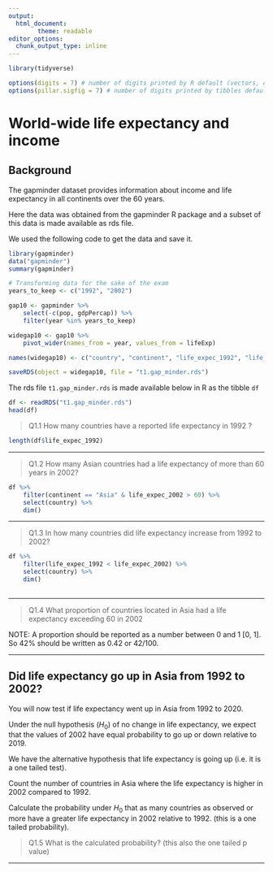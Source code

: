 ```yaml
---
output:
  html_document:
        theme: readable
editor_options: 
  chunk_output_type: inline
---
```




```r

library(tidyverse)

options(digits = 7) # number of digits printed by R default (vectors, data.frames, lists)
options(pillar.sigfig = 7) # number of digits printed by tibbles default.
```

# World-wide life expectancy and income

## Background


The gapminder dataset provides information about income and life expectancy in all continents over the 60 years. 

Here the data was obtained from the gapminder R package and a subset of this data is made available as rds file. 

We used the following code to get the data and save it.



```r

library(gapminder)
data("gapminder")
summary(gapminder)

# Transforming data for the sake of the exam
years_to_keep <- c("1992", "2002")

gap10 <- gapminder %>%
    select(-c(pop, gdpPercap)) %>%
    filter(year %in% years_to_keep)

widegap10 <- gap10 %>%
    pivot_wider(names_from = year, values_from = lifeExp)

names(widegap10) <- c("country", "continent", "life_expec_1992", "life_expec_2002")

saveRDS(object = widegap10, file = "t1.gap_minder.rds")
```




The rds file `t1.gap_minder.rds` is made available below in R as the tibble `df`

```r

df <- readRDS("t1.gap_minder.rds")
head(df)

```

>Q1.1 How many countries have a reported life expectancy in 1992 ?

```r
length(df$life_expec_1992)
```


---

>Q1.2 How many Asian countries had a life expectancy of more than 60 years in 2002?

```r
df %>%
    filter(continent == "Asia" & life_expec_2002 > 60) %>%
    select(country) %>%
    dim()
```


---

>Q1.3 In how many countries did life expectancy increase from 1992 to 2002?

```r
df %>%
    filter(life_expec_1992 < life_expec_2002) %>%
    select(country) %>%
    dim()
	
```

---

>Q1.4 What proportion of countries located in Asia had a life expectancy exceeding 60 in 2002

NOTE: A proportion should be reported as a number between 0 and 1 [0, 1]. So 42% should be written as 0.42 or 42/100.



---

## Did life expectancy go up in Asia from 1992 to 2002?

You will now test if life expectancy went up in Asia from 1992 to 2020.

Under the null hypothesis ($H_0$) of no change in life expectancy, we expect that the values of 2002 have equal probability to go up or down relative to 2019.

We have the alternative hypothesis that life expectancy is going up (i.e. it is a one tailed test).

Count the number of countries in Asia where the life expectancy is higher in 2002 compared to 1992. 

Calculate the probability under $H_0$ that as many countries as observed or more have a greater life expectancy in 2002 relative to 1992. (this is a one tailed probability).

>Q1.5 What is the calculated probability? (this also the one tailed p value)


---
